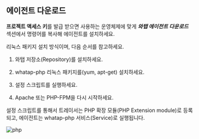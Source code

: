 ## 에이전트 다운로드
<!-- 다운로드라고 기재되어 있지만 명령어 실행으로 설치 -->

<!-- 
**프로젝트 액세스 키**를 발급받은 다음 ***와탭 에이전트 다운로드*** 섹션으로 이동하세요.

1. 사용하는 운영체제를 선택하세요.

1. ***와탭 에이전트 다운로드*** 섹션에서 명령어를 복사하세요.

1. 터미널에 해당 명령어를 입력하고 실행하세요.
-->

<!-- 포괄적인 에이전트 설치 설명 -->

**프로젝트 액세스 키**를 발급 받으면 사용하는 운영체제에 맞게 ***와탭 에이전트 다운로드*** 섹션에서 명령어를 복사해 에이전트를 설치하세요. 

리눅스 패키지 설치 방식이며, 다음 순서를 참고하세요.

1. 와탭 저장소(Repository)를 설치하세요.

1. whatap-php 리눅스 패키지를(yum, apt-get) 설치하세요.

1. 설정 스크립트를 실행하세요.

1. Apache 또는 PHP-FPM을 다시 시작하세요.

설정 스크립트를 통해서 트레이서는 PHP 확장 모듈(PHP Extension module)로 등록되고, 에이전트는 whatap-php 서비스(Service)로 실행됩니다.

![php](https://img.whatap.io/media/images/php.png)
